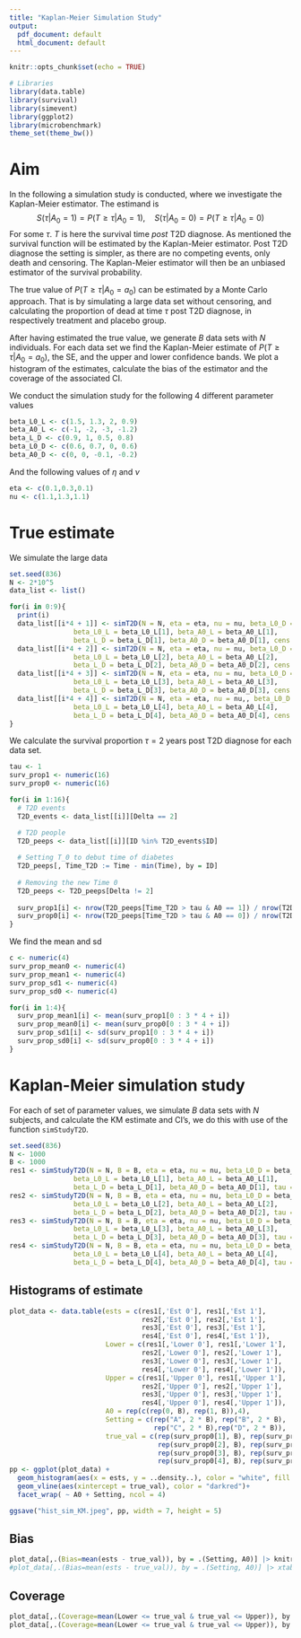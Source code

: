 ```yaml
---
title: "Kaplan-Meier Simulation Study"
output:
  pdf_document: default
  html_document: default
---
```



```r
knitr::opts_chunk$set(echo = TRUE)
```


```r
# Libraries
library(data.table)
library(survival)
library(simevent)
library(ggplot2)
library(microbenchmark)
theme_set(theme_bw())
```

# Aim

In the following a simulation study is conducted, where we investigate the Kaplan-Meier estimator. The estimand is
$$S(\tau | A_0 = 1) = P(T \geq \tau | A_0 = 1) , \quad S(\tau | A_0 = 0) = P(T \geq \tau | A_0 = 0)$$
For some $\tau$. $T$ is here the survival time *post* T2D diagnose. As mentioned the survival function will be estimated by the Kaplan-Meier estimator. Post T2D diagnose the setting is simpler, as there are no competing events, only death and censoring. The Kaplan-Meier estimator will then be an unbiased estimator of the survival probability. 

The true value of $P(T \geq \tau | A_0 = a_0)$ can be estimated by a Monte Carlo approach. That is by simulating a large data set without censoring, and calculating the proportion of dead at time $\tau$ post T2D diagnose, in respectively treatment and placebo group. 

After having estimated the true value, we generate $B$ data sets with $N$ individuals. For each data set we find the Kaplan-Meier estimate of $P(T \geq \tau | A_0 = a_0)$, the SE, and the upper and lower confidence bands. We plot a histogram of the estimates, calculate the bias of the estimator and the coverage of the associated CI. 

We conduct the simulation study for the following 4 different parameter values

```r
beta_L0_L <- c(1.5, 1.3, 2, 0.9)
beta_A0_L <- c(-1, -2, -3, -1.2)
beta_L_D <- c(0.9, 1, 0.5, 0.8)
beta_L0_D <- c(0.6, 0.7, 0, 0.6)
beta_A0_D <- c(0, 0, -0.1, -0.2)
```

And the following values of $\eta$ and $\nu$

```r
eta <- c(0.1,0.3,0.1)
nu <- c(1.1,1.3,1.1)
```

# True estimate

We simulate the large data

```r
set.seed(836)
N <- 2*10^5
data_list <- list()

for(i in 0:9){
  print(i)
  data_list[[i*4 + 1]] <- simT2D(N = N, eta = eta, nu = nu, beta_L0_D = beta_L0_D[1], 
                beta_L0_L = beta_L0_L[1], beta_A0_L = beta_A0_L[1], 
                beta_L_D = beta_L_D[1], beta_A0_D = beta_A0_D[1], cens = 0)
  data_list[[i*4 + 2]] <- simT2D(N = N, eta = eta, nu = nu, beta_L0_D = beta_L0_D[2], 
                beta_L0_L = beta_L0_L[2], beta_A0_L = beta_A0_L[2], 
                beta_L_D = beta_L_D[2], beta_A0_D = beta_A0_D[2], cens = 0)
  data_list[[i*4 + 3]] <- simT2D(N = N, eta = eta, nu = nu, beta_L0_D = beta_L0_D[3], 
                beta_L0_L = beta_L0_L[3], beta_A0_L = beta_A0_L[3], 
                beta_L_D = beta_L_D[3], beta_A0_D = beta_A0_D[3], cens = 0)
  data_list[[i*4 + 4]] <- simT2D(N = N, eta = eta, nu = nu,, beta_L0_D = beta_L0_D[4], 
                beta_L0_L = beta_L0_L[4], beta_A0_L = beta_A0_L[4], 
                beta_L_D = beta_L_D[4], beta_A0_D = beta_A0_D[4], cens = 0)
}
```

We calculate the survival proportion $\tau = 2$ years post T2D diagnose for each data set. 

```r
tau <- 1
surv_prop1 <- numeric(16)
surv_prop0 <- numeric(16)

for(i in 1:16){
  # T2D events
  T2D_events <- data_list[[i]][Delta == 2]

  # T2D people
  T2D_peeps <- data_list[[i]][ID %in% T2D_events$ID]
  
  # Setting T_0 to debut time of diabetes
  T2D_peeps[, Time_T2D := Time - min(Time), by = ID]
  
  # Removing the new Time 0
  T2D_peeps <- T2D_peeps[Delta != 2]
  
  surv_prop1[i] <- nrow(T2D_peeps[Time_T2D > tau & A0 == 1]) / nrow(T2D_peeps[A0 == 1]) 
  surv_prop0[i] <- nrow(T2D_peeps[Time_T2D > tau & A0 == 0]) / nrow(T2D_peeps[A0 == 0]) 
}
```

We find the mean and sd

```r
c <- numeric(4)
surv_prop_mean0 <- numeric(4)
surv_prop_mean1 <- numeric(4)
surv_prop_sd1 <- numeric(4)
surv_prop_sd0 <- numeric(4)

for(i in 1:4){
  surv_prop_mean1[i] <- mean(surv_prop1[0 : 3 * 4 + i])
  surv_prop_mean0[i] <- mean(surv_prop0[0 : 3 * 4 + i])
  surv_prop_sd1[i] <- sd(surv_prop1[0 : 3 * 4 + i])
  surv_prop_sd0[i] <- sd(surv_prop0[0 : 3 * 4 + i])
}

```

# Kaplan-Meier simulation study 

For each of set of parameter values, we simulate $B$ data sets with $N$ subjects, and calculate the KM estimate and CI's, we do this with use of the function `simStudyT2D`. 

```r
set.seed(836)
N <- 1000
B <- 1000
res1 <- simStudyT2D(N = N, B = B, eta = eta, nu = nu, beta_L0_D = beta_L0_D[1], 
                beta_L0_L = beta_L0_L[1], beta_A0_L = beta_A0_L[1], 
                beta_L_D = beta_L_D[1], beta_A0_D = beta_A0_D[1], tau = tau)
res2 <- simStudyT2D(N = N, B = B, eta = eta, nu = nu, beta_L0_D = beta_L0_D[2], 
                beta_L0_L = beta_L0_L[2], beta_A0_L = beta_A0_L[2], 
                beta_L_D = beta_L_D[2], beta_A0_D = beta_A0_D[2], tau = tau)
res3 <- simStudyT2D(N = N, B = B, eta = eta, nu = nu, beta_L0_D = beta_L0_D[3], 
                beta_L0_L = beta_L0_L[3], beta_A0_L = beta_A0_L[3], 
                beta_L_D = beta_L_D[3], beta_A0_D = beta_A0_D[3], tau = tau)
res4 <- simStudyT2D(N = N, B = B, eta = eta, nu = nu, beta_L0_D = beta_L0_D[4], 
                beta_L0_L = beta_L0_L[4], beta_A0_L = beta_A0_L[4], 
                beta_L_D = beta_L_D[4], beta_A0_D = beta_A0_D[4], tau = tau)
```

## Histograms of estimate

```r
plot_data <- data.table(ests = c(res1[,'Est 0'], res1[,'Est 1'], 
                                 res2[,'Est 0'], res2[,'Est 1'],
                                 res3[,'Est 0'], res3[,'Est 1'],
                                 res4[,'Est 0'], res4[,'Est 1']),
                        Lower = c(res1[,'Lower 0'], res1[,'Lower 1'], 
                                 res2[,'Lower 0'], res2[,'Lower 1'],
                                 res3[,'Lower 0'], res3[,'Lower 1'],
                                 res4[,'Lower 0'], res4[,'Lower 1']),
                        Upper = c(res1[,'Upper 0'], res1[,'Upper 1'], 
                                 res2[,'Upper 0'], res2[,'Upper 1'],
                                 res3[,'Upper 0'], res3[,'Upper 1'],
                                 res4[,'Upper 0'], res4[,'Upper 1']),
                        A0 = rep(c(rep(0, B), rep(1, B)),4),
                        Setting = c(rep("A", 2 * B), rep("B", 2 * B), 
                                    rep("C", 2 * B),rep("D", 2 * B)),
                        true_val = c(rep(surv_prop0[1], B), rep(surv_prop1[1],B),
                                     rep(surv_prop0[2], B), rep(surv_prop1[2],B),
                                     rep(surv_prop0[3], B), rep(surv_prop1[3],B),
                                     rep(surv_prop0[4], B), rep(surv_prop1[4],B)))
pp <- ggplot(plot_data) +
  geom_histogram(aes(x = ests, y = ..density..), color = "white", fill = "steelblue")+
  geom_vline(aes(xintercept = true_val), color = "darkred")+
  facet_wrap( ~ A0 + Setting, ncol = 4)

ggsave("hist_sim_KM.jpeg", pp, width = 7, height = 5)
```

## Bias

```r
plot_data[,.(Bias=mean(ests - true_val)), by = .(Setting, A0)] |> knitr::kable()
#plot_data[,.(Bias=mean(ests - true_val)), by = .(Setting, A0)] |> xtable::xtable()
```

## Coverage

```r
plot_data[,.(Coverage=mean(Lower <= true_val & true_val <= Upper)), by = .(Setting, A0)] |> knitr::kable()
plot_data[,.(Coverage=mean(Lower <= true_val & true_val <= Upper)), by = .(Setting, A0)] |> xtable::xtable()

```



